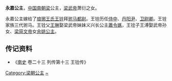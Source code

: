 {{東亞女性歷史人物
| 名稱=永嘉公主
| 身份=[[梁朝|梁朝]]公主
| 畫像=
| 說明=
| 姓=萧
| 名=
| 封爵=[[公主|公主]]
| 位號=
| 封號=永嘉公主
| 出生年=
| 逝世年=
| 諡號=
| 墳墓=
| 父親=[[萧衍|萧衍]]
| 夫=[[王铨|王铨]]
| 母親=[[张尚柔|张尚柔]] 
| 夫之父=[[王琳_(琅邪)|王琳]]
| 夫之母=[[蕭令嫕|蕭令嫕]]
|}}
'''永嘉公主'''，[[中国|中国]][[南朝梁|南朝梁]]公主，[[梁武帝|梁武帝]]萧衍之女。

永嘉公主嫁给了[[琅琊王氏|琅琊王氏]][[王铨|王铨]]拜[[驸马都尉|驸马都尉]]。王铨历任[[侍中|侍中]]、[[丹阳|丹阳]][[尹|尹]]、[[卫尉卿|卫尉卿]]。王铨家族三代驸马。王铨父[[王琳_(琅邪)|王琳]]娶梁武帝妹妹义兴长公主[[蕭令嫕|蕭令嫕]]，王铨子王溥娶武帝孙女、[[梁简文帝|梁简文帝]]女[[余姚公主|余姚公主]]。

== 传记资料 ==
* 《[[南史|南史]] 卷二十三 列传第十三 王铨传》
[[Category:梁朝公主|Category:梁朝公主]]
[[Category:蘭陵蕭氏|~]]